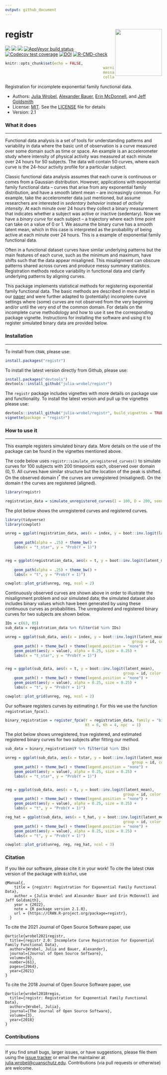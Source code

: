 ```yaml
---
output: github_document
---
```


<!-- README.md is generated from README.Rmd. Please edit that file -->

# registr <img src="README_files/figures/registr.png" align="right" height = "150" />

<!-- badges: start -->
[![](https://www.r-pkg.org/badges/version/registr)](https://cran.r-project.org/package=registr)
[![](http://cranlogs.r-pkg.org/badges/grand-total/registr?color=green)](https://cran.r-project.org/package=registr)
[![](https://travis-ci.org/julia-wrobel/registr.svg?branch=master)](https://travis-ci.org/julia-wrobel/registr)
[![AppVeyor build status](https://ci.appveyor.com/api/projects/status/github/julia-wrobel/registr?branch=master&svg=true)](https://ci.appveyor.com/project/julia-wrobel/registr)
[![Codecov test coverage](https://codecov.io/gh/julia-wrobel/registr/branch/master/graph/badge.svg)](https://codecov.io/gh/julia-wrobel/registr/coverage.svg?branch=master)
[![DOI](https://joss.theoj.org/papers/10.21105/joss.02964/status.svg)](https://doi.org/10.21105/joss.02964)
[![R-CMD-check](https://github.com/julia-wrobel/registr/workflows/R-CMD-check/badge.svg)](https://github.com/julia-wrobel/registr/actions)
<!-- badges: end -->

```r
knitr::opts_chunk$set(echo = FALSE,
											warning = FALSE,
											message = FALSE,
											collapse = TRUE)

```

Registration for incomplete exponential family functional data. 

* Authors: [Julia Wrobel](http://juliawrobel.com), [Alexander Bauer](https://www.en.stablab.stat.uni-muenchen.de/people/doktoranden/bauer1/index.html), [Erin McDonnell](http://eimcdonnell.com/),
and [Jeff Goldsmith](https://jeffgoldsmith.com/)
* License: [MIT](https://opensource.org/licenses/MIT). See the [LICENSE](LICENSE) file for details
* Version: 2.1

### What it does

---------------

Functional data analysis is a set of tools for understanding patterns and variability in data where the basic unit of observation is a curve measured over some domain such as time or space. An example is an accelerometer study where intensity of physical activity was measured at each minute over 24 hours for 50 subjects. The data will contain 50 curves, where each curve is the 24-hour activity profile for a particular subject.

Classic functional data analysis assumes that each curve is continuous or comes from a Gaussian distribution. However, applications with exponential family functional data -- curves that arise from any exponential family distribution, and have a smooth latent mean -- are increasingly common. For example, take the accelerometer data just mentioned, but assume researchers are interested in *sedentary behavior* instead of *activity intensity*. At each minute over 24 hours they collect a binary measurement that indicates whether a subject was active or inactive (sedentary). Now we have a *binary curve* for each subject -- a trajectory where each time point can take on a value of 0 or 1. We assume the binary curve has a smooth latent mean, which in this case is interpreted as the probability of being active at each minute over 24 hours. This is a  example of exponential family functional data. 

Often in a functional dataset curves have similar underlying patterns but the main features of each curve, such as the minimum and maximum, have shifts such that the data appear misaligned. This misalignment can obscure patterns shared across curves and produce messy summary statistics. Registration methods reduce variability in functional data and clarify underlying patterns by aligning curves.

This package implements statistical methods for registering exponential family functional data. The basic methods are described in more detail in our [paper](http://juliawrobel.com/Downloads/registration_ef.pdf) and were further adapted to (potentially) incomplete curve settings where (some) curves
are not observed from the very beginning and/or until the very end of the common domain.
For details on the incomplete curve methodology and how to use it see the corresponding package vignette.
Instructions for installing the software and using it to register simulated binary data are provided below.

### Installation

---------------

To install from `CRAN`, please use:

```r
install.packages("registr")
```


To install the latest version directly from Github, please use:

```r
install.packages("devtools")
devtools::install_github("julia-wrobel/registr")
```


The `registr` package includes vignettes with more details on package use and functionality. To install the latest version and pull up the vignettes please use:

```r
devtools::install_github("julia-wrobel/registr", build_vignettes = TRUE)
vignette(package = "registr")
```


### How to use it

---------------

This example registers simulated binary data. More details on the use of the package can be found in the vignettes mentioned above. 

The code below uses `registr::simulate_unregistered_curves()` to simulate curves for 100 subjects with 200 timepoints each, observed over domain $(0, 1)$. All curves have similar structure but the location of the peak is shifted. On the observed domain $t^*$ the curves are unregistered (misaligned). On the domain $t$ the curves are registered (aligned). 


```r
library(registr)

registration_data = simulate_unregistered_curves(I = 100, D = 200, seed = 2018)
```

The plot below shows the unregistered curves and registered curves.

```r
library(tidyverse)
library(cowplot)

unreg = ggplot(registration_data, aes(x = index, y = boot::inv.logit(latent_mean),
																			group = id)) +
	geom_path(alpha = .25) + theme_bw() + 
	labs(x = "t_star", y = "Prob(Y = 1)")


reg = ggplot(registration_data, aes(x = t, y = boot::inv.logit(latent_mean), 
																		group = id)) +
	geom_path(alpha = .25) + theme_bw() + 
	labs(x = "t", y = "Prob(Y = 1)")

cowplot::plot_grid(unreg, reg, ncol = 2)
```


Continuously observed curves are shown above in order to illustrate the misalignment problem and our simulated data; the simulated dataset also includes binary values which have been generated by using these continuous curves as probabilities. The unregistered and registered binary curves for two subjects are shown below.

```r
IDs = c(63, 85)
sub_data = registration_data %>% filter(id %in% IDs)

unreg = ggplot(sub_data, aes(x = index, y = boot::inv.logit(latent_mean),
														 group = id, color = factor(id))) +
	geom_path() + theme_bw() + theme(legend.position = "none") + 
	geom_point(aes(y = value), alpha = 0.25, size = 0.25) +
	labs(x = "t_star", y = "Prob(Y = 1)")


reg = ggplot(sub_data, aes(x = t, y = boot::inv.logit(latent_mean), 
													 group = id, color = factor(id))) +
	geom_path() + theme_bw() + theme(legend.position = "none") +  
	geom_point(aes(y = value), alpha = 0.25, size = 0.25) +
	labs(x = "t", y = "Prob(Y = 1)")

cowplot::plot_grid(unreg, reg, ncol = 2)
```

Our software registers curves by estimating $t$. For this we use the function `registration_fpca()`.

```r
binary_registration = register_fpca(Y = registration_data, family = "binomial", 
                                    Kt = 6, Kh = 4, npc  = 1)
```

The plot below shows unregistered, true registered, and estimated registered binary curves for two subjects after fitting our method.

```r
sub_data = binary_registration$Y %>% filter(id %in% IDs)

unreg = ggplot(sub_data, aes(x = tstar, y = boot::inv.logit(latent_mean),
														 group = id, color = factor(id))) +
	geom_path() + theme_bw() + theme(legend.position = "none") + 
	geom_point(aes(y = value), alpha = 0.25, size = 0.25) +
	labs(x = "t_star", y = "Prob(Y = 1)")


reg = ggplot(sub_data, aes(x = t, y = boot::inv.logit(latent_mean), 
													 group = id, color = factor(id))) +
	geom_path() + theme_bw() + theme(legend.position = "none") +  
	geom_point(aes(y = value), alpha = 0.25, size = 0.25) +
	labs(x = "t", y = "Prob(Y = 1)")

reg_hat = ggplot(sub_data, aes(x = t_hat, y = boot::inv.logit(latent_mean), 
													 group = id, color = factor(id))) +
	geom_path() + theme_bw() + theme(legend.position = "none") +  
	geom_point(aes(y = value), alpha = 0.25, size = 0.25) +
	labs(x = "t", y = "Prob(Y = 1)")

cowplot::plot_grid(unreg, reg, reg_hat, ncol = 3)

```

### Citation

If you like our software, please cite it in your work! To cite the latest `CRAN` version of the package with `BibTeX`, use


```{}
@Manual{,
    title = {registr: Registration for Exponential Family Functional Data},
    author = {Julia Wrobel and Alexander Bauer and Erin McDonnell and Jeff Goldsmith},
    year = {2022},
    note = {R package version 2.1.0},
    url = {https://CRAN.R-project.org/package=registr},
  }
```



To cite the 2021 Journal of Open Source Software paper, use

```{}
@article{wrobel2021registr,
  title={registr 2.0: Incomplete Curve Registration for Exponential Family Functional Data},
  author={Wrobel, Julia and Bauer, Alexander},
  journal={Journal of Open Source Software},
  volume={6},
  number={61},
  pages={2964},
  year={2021}
}
```



To cite the 2018 Journal of Open Source Software paper, use

```{}
@article{wrobel2018regis,
  title={registr: Registration for Exponential Family Functional Data},
  author={Wrobel, Julia},
  journal={The Journal of Open Source Software},
  volume={3},
  year={2018}
}
```


### Contributions

---------------

If you find small bugs, larger issues, or have suggestions, please file them using the [issue tracker](https://github.com/julia-wrobel/registr/issues) or email the maintainer at <julia.wrobel@cuanschutz.edu>. Contributions (via pull requests or otherwise) are welcome.



